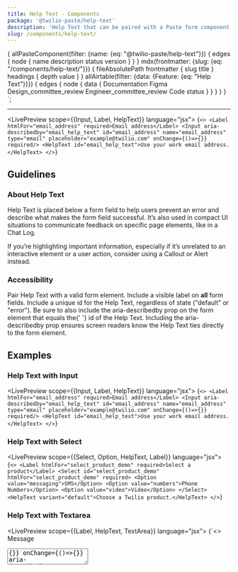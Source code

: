 ```yaml
---
title: Help Text - Components
package: '@twilio-paste/help-text'
description: 'Help Text that can be paired with a Paste form component.'
slug: /components/help-text/
---
```



  {
    allPasteComponent(filter: {name: {eq: "@twilio-paste/help-text"}}) {
      edges {
        node {
          name
          description
          status
          version
        }
      }
    }
    mdx(frontmatter: {slug: {eq: "/components/help-text/"}}) {
      fileAbsolutePath
      frontmatter {
        slug
        title
      }
      headings {
        depth
        value
      }
    }
    allAirtable(filter: {data: {Feature: {eq: "Help Text"}}}) {
      edges {
        node {
          data {
            Documentation
            Figma
            Design_committee_review
            Engineer_committee_review
            Code
            status
          }
        }
      }
    }
  }
`;

<NormalizedComponentHeader
  categoryRoute={SidebarCategoryRoutes.COMPONENTS}
  githubUrl="https://github.com/twilio-labs/paste/tree/main/packages/paste-core/components/help-text"
  storybookUrl="/?path=/story/components-help-text--default"
  data={props.data}
/>

---

<contentwrapper>

<PageAside data={props.data.mdx} />

<content>

<LivePreview scope={{Input, Label, HelpText}} language="jsx">
  {`<>
  <Label htmlFor="email_address" required>Email address</Label>
  <Input aria-describedby="email_help_text" id="email_address" name="email_address" type="email" placeholder="example@twilio.com" onChange={()=>{}} required/>
  <HelpText id="email_help_text">Use your work email address.</HelpText>
</>`}
</LivePreview>

## Guidelines

### About Help Text

Help Text is placed below a form field to help users prevent an error and describe what makes the form field successful. It’s also used in compact UI situations to communicate feedback on specific page elements, like in a <Anchor href="/components/chat-log">Chat Log</Anchor>.

If you’re highlighting important information, especially if it’s unrelated to an interactive element or a user action, consider using a <Anchor href="/components/callout">Callout</Anchor> or <Anchor href="/components/alert">Alert</Anchor> instead.

### Accessibility

<UnorderedList>
  <ListItem>
    Pair Help Text with a valid form element. Include a visible label on <strong>all</strong> form fields.
  </ListItem>
  <ListItem>
    Include a unique <inlineCode>id</inlineCode> for the Help Text, regardless of state ("default" or "error").
  </ListItem>
  <ListItem>
    Be sure to also include the <inlineCode>aria-describedby</inlineCode> prop on the form element that equals the{' '}
    <inlineCode>id</inlineCode> of the Help Text.
  </ListItem>
</UnorderedList>

<Callout variant="neutral">
  <CalloutText>
    Including the <inlineCode>aria-describedby</inlineCode> prop ensures screen readers know the Help Text ties directly
    to the form element.
  </CalloutText>
</Callout>

## Examples

### Help Text with Input

<LivePreview scope={{Input, Label, HelpText}} language="jsx">
  {`<>
  <Label htmlFor="email_address" required>Email address</Label>
  <Input aria-describedby="email_help_text" id="email_address" name="email_address" type="email" placeholder="example@twilio.com" onChange={()=>{}} required/>
  <HelpText id="email_help_text">Use your work email address.</HelpText>
</>`}
</LivePreview>

### Help Text with Select

<LivePreview scope={{Select, Option, HelpText, Label}} language="jsx">
  {`<>
  <Label htmlFor="select_product_demo" required>Select a product</Label>
  <Select id="select_product_demo" htmlFor="select_product_demo" required>
    <Option value="messaging">SMS</Option>
    <Option value="numbers">Phone Numbers</Option>
    <Option value="video">Video</Option>
  </Select>
  <HelpText variant="default">Choose a Twilio product.</HelpText>
</>`}
</LivePreview>

### Help Text with Textarea

<LivePreview scope={{Label, HelpText, TextArea}} language="jsx">
  {`<>
  <Label htmlFor="message" required>Message</Label>
  <TextArea onChange={()=>{}} onChange={()=>{}} aria-describedby="message_help_text" id="message" name="message" placeholder="Enter message" required />
  <HelpText id="message_help_text">Enter at least 120 characters.</HelpText>
</>`}
</LivePreview>

## Variants

### Default Help Text

Give users enough information in Help Text to prevent input and formatting errors. Keep it concise and scoped to information that will help with validation. For example, use Help Text if a password field has specific requirements that a user should know prior to filling it out.

- Help Text should have enough information to help users prevent errors.
- Use Help Text to provide instruction if needed. For example, don't use "Enter the date you wish to receive your bill below" as label text. Instead, use "Billing date" as a label and "Your account will be automatically billed on the above date." as Help Text.

<LivePreview scope={{Input, Label, HelpText}} language="jsx">
  {`<>
  <Label htmlFor="email_default_example">Email address</Label>
  <Input aria-describedby="email_default_help_text" id="email_default_example" name="email_default_example" type="email" placeholder="example@twilio.com" onChange={()=>{}} />
  <HelpText id="email_default_help_text" variant="default">Use your work email address.</HelpText>
</>`}
</LivePreview>

### Error Help Text

An inline error is placed below the field to inform a user of any errors in their value. If `HelpText` is already on a form field, change it to `variant=“error”` and add error copy before the original help text copy. If only rendering error text, be sure to include the appropriate attributes on the form element and the Help Text.

Error text should:

- Be actionable. Explain how to fix an error and if reasonable, why it happened so that it might also be prevented in the future.
- Be concise and simple, maybe even more than normal. Avoid jargon. Try to keep error text to 2 sentences or fewer.
- Use the passive voice for input errors to avoid placing blame on the user. For example, "A friendly name is required."
- Use the active voice for system errors. For example, "Our systems are currently down. Please contact our support team."

<LivePreview scope={{Input, Label, HelpText}} language="jsx">
  {`<>
  <Label htmlFor="email_error_example">Email address</Label>
  <Input aria-describedby="email_error_help_text" id="email_error_example" defaultValue="this is not a vaild entry" name="email_error_example" type="email" placeholder="example@twilio.com" onChange={()=>{}} hasError />
  <HelpText id="email_error_help_text" variant="error">Enter a valid email. Use your work email address.</HelpText>
</>`}
</LivePreview>

### Warning Help Text

Warning Help Text can be used to:

- Preemptively warn a user before an action is taken that may result in an undesired effect (e.g., “You have entered an external email. Use your work email address.”).
- Help a user avoid a potential issue.

Warning Help Text should provide actionable feedback to help a user take corrective action, if possible.

<LivePreview scope={{Input, Label, HelpText}} language="jsx">
  {`<>
  <Label htmlFor="email_warning_example">Email address</Label>
  <Input aria-describedby="email_warning_help_text" id="email_warning_example" defaultValue="paste@abc.com" name="email_warning_example" type="email" placeholder="example@twilio.com" onChange={()=>{}} />
  <HelpText id="email_warning_help_text" variant="warning">You have entered an external email. Use your work email address.</HelpText>
</>`}
</LivePreview>

### Success Help Text

Success Help Text should be used to:

- Confirm an action has completed.
- Inform a user that a process has started or is in progress (e.g., “Valid work email address.”).

<LivePreview scope={{Input, Label, HelpText}} language="jsx">
  {`<>
  <Label htmlFor="email_success_example">Email address</Label>
  <Input aria-describedby="email_success_help_text" id="email_success_example" defaultValue="paste@twilio.com" name="email_success_example" type="email" placeholder="example@twilio.com" onChange={()=>{}} />
  <HelpText id="email_success_help_text" variant="success">Valid work email address.</HelpText>
</>`}
</LivePreview>

## When to use Help Text

Use Help Text when users might need additional information to fill out a form field.

<DoDont>
  <Do title="Do" body="Use Help Text in composition with a form element." center>
    <Box width="100%" padding="space60">
      <Label htmlFor="email_do">Email address</Label>
      <Input
        aria-describedby="email_do_help_text"
        id="email_do"
        name="email_do"
        type="email"
        placeholder="example@twilio.com"
        onChange={() => {}}
      />
      <HelpText id="email_do_help_text">Use your work email address.</HelpText>
    </Box>
  </Do>
  <Dont title="Don't" body="Don’t use Help Text as a stand-alone component." center>
    <Box width="100%" padding="space60">
      <HelpText id="email_do_help_text">You should instead style the Text component with design tokens.</HelpText>
    </Box>
  </Dont>
</DoDont>
<DoDont>
  <Do title="Do" body="Use Help Text to help users prevent errors and fill out a form field correctly." center>
    <Box width="100%" padding="space60">
      <Label htmlFor="phone_number_do">Phone number</Label>
      <Input
        aria-describedby="phone_number_do_help_text"
        id="phone_number_do"
        name="phone_number_do"
        type="text"
        placeholder="(415) 888-CATS"
        onChange={() => {}}
      />
      <HelpText id="phone_number_do_help_text">Enter a valid phone number.</HelpText>
    </Box>
  </Do>
  <Dont title="Don't" body="Don't use placeholder text for validation instructions." center>
    <Box width="100%" padding="space60">
      <Label htmlFor="phone_number_dont">Email address</Label>
      <Input
        id="phone_number_dont"
        name="phone_number_dont"
        type="text"
        placeholder="Enter a valid phone number."
        onChange={() => {}}
      />
    </Box>
  </Dont>
</DoDont>
<DoDont>
  <Do
    title="Do"
    body="If you limit the length of text entry, show a character counter and explain to users in Help Text why their entry is restricted."
    center
  >
    <Box width="100%" padding="space60">
      <Label htmlFor="limited_do">Job title</Label>
      <Input
        aria-describedby="limited_do_help_text"
        id="limited_do"
        name="limited_do"
        type="text"
        onChange={() => {}}
      />
      <HelpText id="limited_do_help_text">Limit to 60 characters.</HelpText>
    </Box>
  </Do>
  <Dont
    title="Don't"
    body="Don't have a character limit if you can't explain to the user why their text entry is restricted."
    center
  >
    <Box width="100%" padding="space60">
      <Label htmlFor="limited_dont">Abbreviated country</Label>
      <Input id="limited_dont" name="limited_dont" type="text" onChange={() => {}} />
    </Box>
  </Dont>
</DoDont>
<DoDont>
  <Do
    title="Do"
    body="Keep Help Text and error text concise and simple. If you need to use more than 2 sentences to explain a field, link out to supporting docs or trigger a popover instead."
    center
  >
    <Box width="100%" padding="space60">
      <Label htmlFor="help_do">Phone number</Label>
      <Input aria-describedby="help_do_help_text" id="help_do" name="help_do" type="tel" onChange={() => {}} />
      <HelpText id="help_do_help_text">Use the following format: (###) ###-####</HelpText>
    </Box>
  </Do>
  <Dont title="Don't" body="Don't use more than 2 sentences in Help Text or error text." center>
    <Box width="100%" padding="space60">
      <Label htmlFor="help_dont">Email address</Label>
      <Input aria-describedby="help_dont_help_text" id="help_dont" name="help_dont" type="email" onChange={() => {}} />
      <HelpText id="help_dont_help_text">
        Go to your settings. Then click on email addresses. After doing that, copy and paste your email address in this
        field.
      </HelpText>
    </Box>
  </Dont>
</DoDont>

## Anatomy

<Box marginBottom="space60">
  <Table scrollHorizontally>
    <THead>
      <Tr>
        <Th>Property</Th>
        <Th>Default token</Th>
        <Th>Modifiable?</Th>
      </Tr>
    </THead>
    <TBody>
      <Tr>
        <Td>Help Text</Td>
        <Td>$color-text-weak, $font-size-30</Td>
        <Td>No</Td>
      </Tr>
      <Tr>
        <Td>Inline error</Td>
        <Td>
          <UnorderedList marginBottom="space0">
            <ListItem>Text: $color-text-error, $font-size-30</ListItem>
            <ListItem>Icon: IconError, $color-text-error, $icon-size-20</ListItem>
          </UnorderedList>
        </Td>
        <Td>No</Td>
      </Tr>
      <Tr>
        <Td>Spacing</Td>
        <Td>
          <UnorderedList marginBottom="space0">
            <ListItem>
              Help Text:
              <UnorderedList marginBottom="space0">
                <ListItem>Top: $space-30</ListItem>
              </UnorderedList>
            </ListItem>
          </UnorderedList>
        </Td>
        <Td>No</Td>
      </Tr>
    </TBody>
  </Table>
</Box>

---

## Usage guide

### API

#### Installation

```bash
yarn add @twilio-paste/help-text - or - yarn add @twilio-paste/core
```

#### Usage

```jsx
import {Input} from '@twilio-paste/core/input';
import {Label} from '@twilio-paste/core/label';
import {HelpText} from '@twilio-paste/core/help-text';

const Component = () => (
  <>
    <Label htmlFor="foo" required>
      Foo
    </Label>
    <Input id="foo" type="text" value="" onChange={() => {}} aria-describedby="foo_text" />
    <HelpText id="foo_text">Enter some text.</HelpText>
  </>
);
```

#### HelpText props

All the [valid HTML attributes](https://developer.mozilla.org/en-US/docs/Web/HTML/Global_attributes) (role, aria-\*, type, and so on) are supported including the following props:

| Prop       | Type                                                                 | Description                                                                               | Default     |
| ---------- | -------------------------------------------------------------------- | ----------------------------------------------------------------------------------------- | ----------- |
| children?  | `ReactNode`                                                          |                                                                                           | null        |
| marginTop? | 'space0'                                                             | Sets the top margin on the `div` element.                                                 | 'space30'   |
| variant?   | 'default', 'error', 'error_inverse', 'inverse', 'warning', 'success' | Changes the render state.                                                                 | 'default'   |
| element?   | `string`                                                             | Overrides the default element name to apply unique styles with the Customization Provider | 'HELP_TEXT' |

<ChangelogRevealer>
  <Changelog />
</ChangelogRevealer>

</content>

</contentwrapper>
